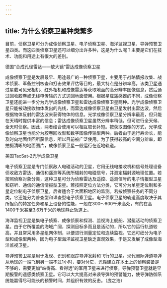 ```yaml
---
---
---
```

title: 为什么侦察卫星种类繁多
---




目前，侦察卫星可分为成像侦察卫星、电子侦察卫星、海洋监视卫星、导弹预警卫星四类。而这四类侦察卫星还可以细分出许多种，这是为什么呢？主要是它们在技术、功能和用途上有很大的差别。

德国“合成孔径雷达——放大镜”雷达成像侦察卫星



成像侦察卫星是发展最早、用途最广的一种侦察卫星，主要用于战略情报收集、战术侦察、军备控制核查和打击效果评估等目的，最大特点是分辨率高。该类卫星通过星载可见光相机、红外相机和成像雷达等获取地面的高分辨率图像信息，然后通过回收胶卷或无线电传输的方式送回地面使用。根据星载遥感器的不同，成像侦察卫星还能进一步分为光学成像侦察卫星和雷达成像侦察卫星两种。光学成像侦察卫星只能被动接收物体发出的光线，而雷达成像侦察卫星由卫星发射出雷达波，然后根据物体反射的雷达波来获得物体的信息。光学成像侦察卫星分辨率最高，但只能在天晴时提供丰富的信息；雷达成像侦察卫星虽然分辨率稍低，但可进行全天候、全天时侦察。因此，两者结合使用可以相互取长补短。按获取图像的方式，光学成像侦察卫星也能分为胶卷回收型和数字图像传输型两种。后者由于运行寿命长，能及时向地面传回所获信息，所以目前被广泛使用。为了获得较高的空间分辨率，即拍摄清晰的地面图片，成像侦察卫星一般运行在近地轨道。

美国TacSat-2光学成像卫星



电子侦察卫星是专门侦察敌人电磁活动的卫星，它用无线电接收机和信号处理设备侦收敌方雷达、通信和遥测等系统所辐射的电磁信号，并测定辐射源地理位置。若按照侦察对象分类，这种卫星可分为侦察雷达及遥控、遥测信号的电子情报型卫星和窃听、通信的通信情报型卫星。若按照定位方法分类，它可分为单星定位制和多星定位制电子侦察卫星，后者适合于大面积地区的监测。若按侦察任务的不同分类，它还能分为普查型和详查型电子侦察卫星。电子侦察卫星的轨道高度取决于其所担负的特定任务和星上设备的性能，一般在300～600千米高处，有的在高1400千米甚至3.6万千米的地球静止轨道上。

海洋监视卫星是集电子侦察、成像侦察和探测、监视海上舰船、潜艇活动的侦察卫星。由于它所覆盖的海域广阔，探测目标多而且是活动的，所以它的运行轨道较高，并且常采用多星组网体制，以便进行测量定位和连续监视。它还可细分为电子型和成像型两种，因为电子型海洋监视卫星缺乏直观效果，于是又发展了成像型海洋监视卫星。

导弹预警卫星是用于发现、识别和跟踪导弹发射和飞行的卫星。现代洲际弹道导弹从地球的一端飞到另一端不过1小时，要对付它，光靠建立在本土上的侦察装备是不够的，需要更加“站得高、看得远”的军用卫星来进行侦察。导弹预警卫星就是早期报警的遥感类侦察卫星。它可以大大提高对来袭导弹的预警能力，使导弹防御系统能赢得尽可能长的预警时间，并组织有效的反击。（庞之浩）